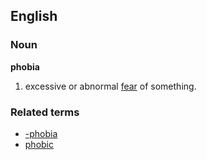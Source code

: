 ==English==
===Noun===
'''phobia'''

# excessive or abnormal [[fear]] of something.

===Related terms===
*[[-phobia]]
*[[phobic]]